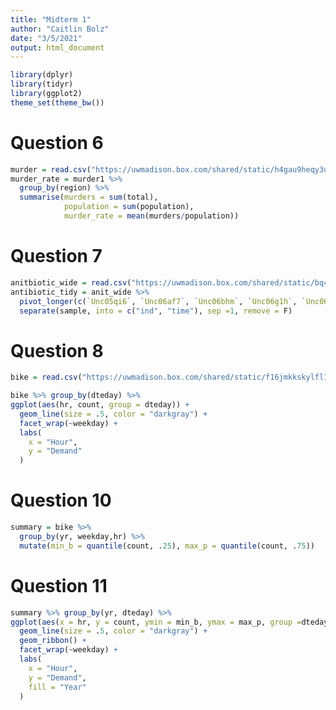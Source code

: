 ```yaml
---
title: "Midterm 1"
author: "Caitlin Bolz"
date: "3/5/2021"
output: html_document
---
```


```r
library(dplyr)
library(tidyr)
library(ggplot2)
theme_set(theme_bw())
```


# Question 6

```r
murder = read.csv("https://uwmadison.box.com/shared/static/h4gau9heqy3uue9rmpq9b55s3kw37zd8.csv") # original
murder_rate = murder1 %>%  
  group_by(region) %>%
  summarise(murders = sum(total),
            population = sum(population),
            murder_rate = mean(murders/population))
```


# Question 7
```r
anitbiotic_wide = read.csv("https://uwmadison.box.com/shared/static/bq4afq9kl2zn9qlb89q2rxhrrv73iuil.csv")
antibiotic_tidy = anit_wide %>% 
  pivot_longer(c(`Unc05qi6`, `Unc06af7`, `Unc06bhm`, `Unc06g1h`, `Unc06grq`, `Unc09fy6`), names_to = "species") %>% 
  separate(sample, into = c("ind", "time"), sep =1, remove = F)
```


# Question 8

```r
bike = read.csv("https://uwmadison.box.com/shared/static/f16jmkkskylfl1hnd5rpslzduja929g2.csv")

bike %>% group_by(dteday) %>% 
ggplot(aes(hr, count, group = dteday)) + 
  geom_line(size = .5, color = "darkgray") +
  facet_wrap(~weekday) + 
  labs(
    x = "Hour",
    y = "Demand"
  )
```

# Question 10

```r
summary = bike %>% 
  group_by(yr, weekday,hr) %>% 
  mutate(min_b = quantile(count, .25), max_p = quantile(count, .75))
```

# Question 11

```r
summary %>% group_by(yr, dteday) %>% 
ggplot(aes(x = hr, y = count, ymin = min_b, ymax = max_p, group =dteday, fill = yr), alpha = .5) +
  geom_line(size = .5, color = "darkgray") + 
  geom_ribbon() +
  facet_wrap(~weekday) + 
  labs(
    x = "Hour",
    y = "Demand",
    fill = "Year"
  )
```